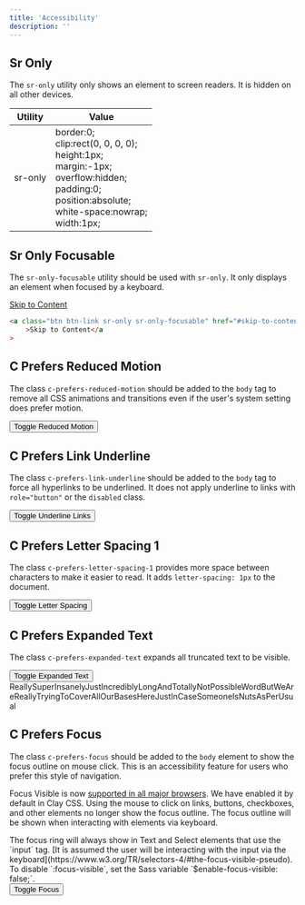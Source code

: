 ```yaml
---
title: 'Accessibility'
description: ''
---
```


## Sr Only

The `sr-only` utility only shows an element to screen readers. It is hidden on all other devices.

<div className="sheet-example">
	<div className="table-responsive">
		<table className="table table-autofit table-nowrap">
			<thead>
				<tr>
					<th>Utility</th>
					<th>Value</th>
				</tr>
			</thead>
			<tbody>
				<tr>
					<td>sr-only</td>
					<td>
						border:0;
						<br />
						clip:rect(0, 0, 0, 0);
						<br />
						height:1px;
						<br />
						margin:-1px;
						<br />
						overflow:hidden;
						<br />
						padding:0;
						<br />
						position:absolute;
						<br />
						white-space:nowrap;
						<br />
						width:1px;
					</td>
				</tr>
			</tbody>
		</table>
	</div>
</div>

## Sr Only Focusable

The `sr-only-focusable` utility should be used with `sr-only`. It only displays an element when focused by a keyboard.

<div className="sheet-example">
	<a
		className="btn btn-link sr-only sr-only-focusable"
		href="#skip-to-content"
	>
		Skip to Content
	</a>
</div>

```html
<a class="btn btn-link sr-only sr-only-focusable" href="#skip-to-content"
	>Skip to Content</a
>
```

## C Prefers Reduced Motion

The class `c-prefers-reduced-motion` should be added to the `body` tag to remove all CSS animations and transitions even if the user's system setting does prefer motion.

<div className="sheet-example">
	<button
		className="btn btn-primary"
		data-toggle="c-prefers-reduced-motion"
		type="button"
	>
		Toggle Reduced Motion
	</button>
</div>

## C Prefers Link Underline

The class `c-prefers-link-underline` should be added to the `body` tag to force all hyperlinks to be underlined. It does not apply underline to links with `role="button"` or the `disabled` class.

<div className="sheet-example">
	<button
		className="btn btn-primary"
		data-toggle="c-prefers-link-underline"
		type="button"
	>
		Toggle Underline Links
	</button>
</div>

## C Prefers Letter Spacing 1

The class `c-prefers-letter-spacing-1` provides more space between characters to make it easier to read. It adds `letter-spacing: 1px` to the document.

<div className="sheet-example">
	<button
		className="btn btn-primary"
		data-toggle="c-prefers-letter-spacing-1"
		type="button"
	>
		Toggle Letter Spacing
	</button>
</div>

## C Prefers Expanded Text

The class `c-prefers-expanded-text` expands all truncated text to be visible.

<div className="sheet-example">
	<button
		className="btn btn-primary"
		data-toggle="c-prefers-expanded-text"
		type="button"
	>
		Toggle Expanded Text
	</button>
	<div className="mt-2">
		<span className="text-truncate-inline">
			<span className="text-truncate">
				ReallySuperInsanelyJustIncrediblyLongAndTotallyNotPossibleWordButWeAreReallyTryingToCoverAllOurBasesHereJustInCaseSomeoneIsNutsAsPerUsual
			</span>
		</span>
	</div>
</div>

## C Prefers Focus

The class `c-prefers-focus` should be added to the `body` element to show the focus outline on mouse click. This is an accessibility feature for users who prefer this style of navigation.

Focus Visible is now <a href="https://caniuse.com/?search=focus-visible" rel="noopener noreferrer" target="_blank">supported in all major browsers</a>. We have enabled it by default in Clay CSS. Using the mouse to click on links, buttons, checkboxes, and other elements no longer show the focus outline. The focus outline will be shown when interacting with elements via keyboard.

<div className="clay-site-alert alert alert-warning">
	The focus ring will always show in Text and Select elements that use the
	`input` tag. [It is assumed the user will be interacting with the input via
	the keyboard](https://www.w3.org/TR/selectors-4/#the-focus-visible-pseudo).
</div>

<div className="clay-site-alert alert alert-info">
	To disable `:focus-visible`, set the Sass variable `$enable-focus-visible:
	false;`.
</div>

<div className="sheet-example">
	<button
		className="btn btn-primary"
		data-toggle="c-prefers-focus"
		type="button"
	>
		Toggle Focus
	</button>
</div>
